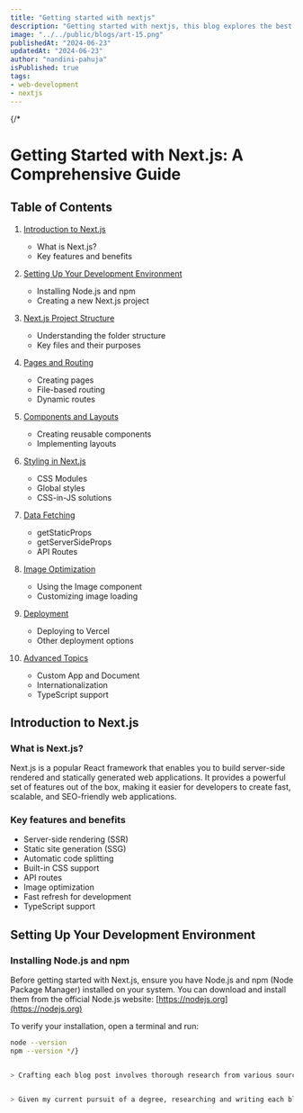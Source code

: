 ```yaml
---
title: "Getting started with nextjs"
description: "Getting started with nextjs, this blog explores the best practices on getting stared with nextjs"
image: "../../public/blogs/art-15.png"
publishedAt: "2024-06-23"
updatedAt: "2024-06-23"
author: "nandini-pahuja"
isPublished: true
tags:
- web-development
- nextjs
---
```


{/*
# Getting Started with Next.js: A Comprehensive Guide

## Table of Contents

1. [Introduction to Next.js](#introduction-to-nextjs)
   - What is Next.js?
   - Key features and benefits

2. [Setting Up Your Development Environment](#setting-up-your-development-environment)
   - Installing Node.js and npm
   - Creating a new Next.js project

3. [Next.js Project Structure](#nextjs-project-structure)
   - Understanding the folder structure
   - Key files and their purposes

4. [Pages and Routing](#pages-and-routing)
   - Creating pages
   - File-based routing
   - Dynamic routes

5. [Components and Layouts](#components-and-layouts)
   - Creating reusable components
   - Implementing layouts

6. [Styling in Next.js](#styling-in-nextjs)
   - CSS Modules
   - Global styles
   - CSS-in-JS solutions

7. [Data Fetching](#data-fetching)
   - getStaticProps
   - getServerSideProps
   - API Routes

8. [Image Optimization](#image-optimization)
   - Using the Image component
   - Customizing image loading

9. [Deployment](#deployment)
   - Deploying to Vercel
   - Other deployment options

10. [Advanced Topics](#advanced-topics)
    - Custom App and Document
    - Internationalization
    - TypeScript support

## Introduction to Next.js

### What is Next.js?

Next.js is a popular React framework that enables you to build server-side rendered and statically generated web applications. It provides a powerful set of features out of the box, making it easier for developers to create fast, scalable, and SEO-friendly web applications.

### Key features and benefits

- Server-side rendering (SSR)
- Static site generation (SSG)
- Automatic code splitting
- Built-in CSS support
- API routes
- Image optimization
- Fast refresh for development
- TypeScript support

## Setting Up Your Development Environment

### Installing Node.js and npm

Before getting started with Next.js, ensure you have Node.js and npm (Node Package Manager) installed on your system. You can download and install them from the official Node.js website: [https://nodejs.org](https://nodejs.org)

 To verify your installation, open a terminal and run: 

```bash
node --version
npm --version */}


> Crafting each blog post involves thorough research from various sources, integrating the knowledge I’ve gained from my journey. As a student balancing coursework and blogging, this process can be challenging, so I appreciate your patience as I ensure each post is well-researched and relevant.


> Given my current pursuit of a degree, researching and writing each blog post demands careful attention and time. I strive to make each entry informative and pertinent by drawing on multiple resources and my personal experiences, so please bear with me as I work to deliver quality content.
